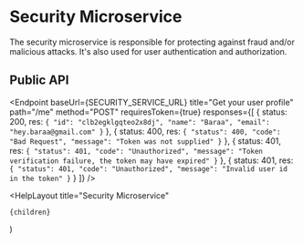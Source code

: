 
# Security Microservice

The security microservice is responsible for protecting against fraud and/or malicious attacks. It's also used for user
authentication and authorization.

## Public API

<Endpoint
  baseUrl={SECURITY_SERVICE_URL}
  title="Get your user profile"
  path="/me"
  method="POST"
  requiresToken={true}
  responses={[
  {
    status: 200,
    res:
`{
  "id": "clb2egklgqteo2x8dj",
  "name": "Baraa",
  "email": "hey.baraa@gmail.com"
}`
  },
  {
    status: 400,
    res:
`{
  "status": 400,
  "code": "Bad Request",
  "message": "Token was not supplied"
}`
  },
  {
    status: 401,
    res:
`{
  "status": 401,
  "code": "Unauthorized",
  "message": "Token verification failure, the token may have expired"
}`
  },
  {
    status: 401,
    res:
`{
  "status": 401,
  "code": "Unauthorized",
  "message": "Invalid user id in the token"
}`
  }
  ]}
/>

  <HelpLayout
    title="Security Microservice"
  >
    {children}
  </HelpLayout>
)